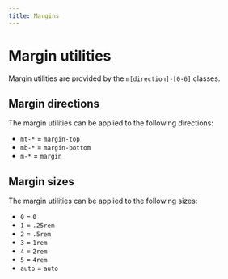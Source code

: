 ```yaml
---
title: Margins
---
```



# Margin utilities

Margin utilities are provided by the `m[direction]-[0-6]` classes.

<Excerpt>
  <div
    style={{
      display: "flex",
      flexDirection: "row",
      gap: 10,
      flexWrap: "wrap",
      justifyContent: "center",
      alignItems: "center",
      marginBottom: 10,
    }}
  >
    <Margin className="m-auto" />
    <Margin className="m-0" />
    <Margin className="m-1" />
    <Margin className="m-2" />
    <Margin className="m-3" />
    <Margin className="m-4" />
    <Margin className="m-5" />
  </div>
  <div
    style={{
      display: "flex",
      flexDirection: "row",
      gap: 10,
      flexWrap: "wrap",
      justifyContent: "center",
      alignItems: "center",
      marginBottom: 10,
    }}
  >
    <Margin className="mt-auto" />
    <Margin className="mt-0" />
    <Margin className="mt-1" />
    <Margin className="mt-2" />
    <Margin className="mt-3" />
    <Margin className="mt-4" />
    <Margin className="mt-5" />
  </div>
  <div
    style={{
      display: "flex",
      flexDirection: "row",
      gap: 10,
      flexWrap: "wrap",
      justifyContent: "center",
      alignItems: "center",
      marginBottom: 10,
    }}
  >
    <Margin className="mb-auto" />
    <Margin className="mb-0" />
    <Margin className="mb-1" />
    <Margin className="mb-2" />
    <Margin className="mb-3" />
    <Margin className="mb-4" />
    <Margin className="mb-5" />
  </div>
</Excerpt>

## Margin directions

The margin utilities can be applied to the following directions:

- `mt-*` = `margin-top`
- `mb-*` = `margin-bottom`
- `m-*` = `margin`

## Margin sizes

The margin utilities can be applied to the following sizes:

- `0` = `0`
- `1` = `.25rem`
- `2` = `.5rem`
- `3` = `1rem`
- `4` = `2rem`
- `5` = `4rem`
- `auto` = `auto`
